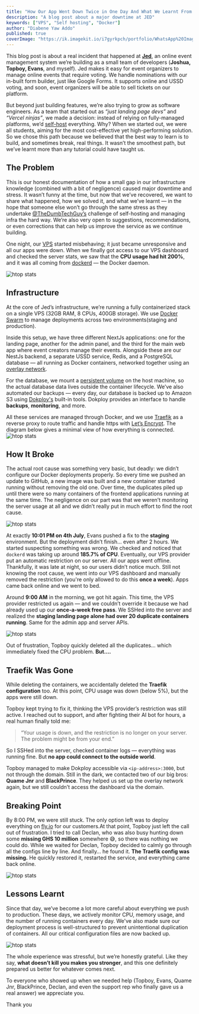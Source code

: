 ```yaml
---
title: "How Our App Went Down Twice in One Day And What We Learnt From It"
description: "A blog post about a major downtime at JED"
keywords: ["VPS", "Self hosting", "Docker"]
author: "Diabene Yaw Addo"
published: true
coverImage: "https://ik.imagekit.io/i7gyrkpch/portfolio/WhatsApp%20Image%202025-07-16%20at%2020.11.24_8470b145.jpg?updatedAt=1752697802435"
---
```


This blog post is about a real incident that happened at [**Jed**](https://jedevent.com/), an online event management system we’re building as a small team of developers (**Joshua, Topboy, Evans**, and myself). Jed makes it easy for event organizers to manage online events that require voting. We handle nominations with our in-built form builder, just like Google Forms. It supports online and USSD voting, and soon, event organizers will be able to sell tickets on our platform.

But beyond just building features, we’re also trying to grow as software engineers. As a team that started out as *“just landing page devs”* and *“Vercel ninjas”*, we made a decision: instead of relying on fully-managed platforms, we’d [self-host](https://en.wikipedia.org/wiki/Self-hosting_(web_services)) everything. Why? When we started out, we were all students, aiming for the most cost-effective yet high-performing solution. So we chose this path because we believed that the best way to learn is to build, and sometimes break, real things. It wasn’t the smoothest path, but we’ve learnt more than any tutorial could have taught us.

## The Problem

This is our honest documentation of how a small gap in our infrastructure knowledge (combined with a bit of negligence) caused major downtime and stress. It wasn’t funny at the time, but now that we’ve recovered, we want to share what happened, how we solved it, and what we’ve learnt — in the hope that someone else won’t go through the same stress as they undertake [@TheDumbTechGuy’s](https://x.com/TheDumbTechGuy/status/1945061425631617533) challenge of self-hosting and managing infra the hard way. We’re also very open to suggestions, recommendations, or even corrections that can help us improve the service as we continue building.

One night, our [VPS](https://en.wikipedia.org/wiki/Virtual_private_server) started misbehaving; it just became unresponsive and all our apps were down. When we finally got access to our VPS dashboard and checked the server stats, we saw that the **CPU usage had hit 200%**, and it was all coming from [dockerd](https://docs.docker.com/config/daemon/) — the Docker daemon.

![htop stats](https://ik.imagekit.io/i7gyrkpch/portfolio/WhatsApp%20Image%202025-07-16%20at%2020.13.07_1610bc20.jpg?updatedAt=1752697802121)


## Infrastructure

At the core of Jed’s infrastructure, we’re running a fully containerized stack on a single VPS (32GB RAM, 8 CPUs, 400GB storage). We use [Docker Swarm](https://en.wikipedia.org/wiki/Docker_(software)#Docker_Swarm) to manage deployments across two environments(staging and production).

Inside this setup, we have three different NextJs applications: one for the landing page, another for the admin panel, and the third for the main web app where event creators manage their events. Alongside these are our NestJs backend, a separate USSD service, Redis, and a PostgreSQL database — all running as Docker containers, networked together using an [overlay network](https://en.wikipedia.org/wiki/Overlay_network).

For the database, we mount a [persistent volume](https://docs.docker.com/storage/volumes/) on the host machine, so the actual database data lives outside the container lifecycle. We’ve also automated our backups — every day, our database is backed up to Amazon S3 using [Dokploy's](https://dokploy.com/) built-in tools. Dokploy provides an interface to handle **backups**, **monitoring**, and more.

All these services are managed through Docker, and we use [Traefik](https://en.wikipedia.org/wiki/Traefik) as a reverse proxy to route traffic and handle https with [Let’s Encrypt](https://en.wikipedia.org/wiki/Let%27s_Encrypt). The diagram below gives a minimal view of how everything is connected.
![htop stats](https://ik.imagekit.io/i7gyrkpch/portfolio/hhh.png?updatedAt=1752697802530)

## How It Broke

The actual root cause was something very basic, but deadly: we didn’t configure our Docker deployments properly. So every time we pushed an update to GitHub, a new image was built and a new container started running without removing the old one. Over time, the duplicates piled up until there were so many containers of the frontend applications running at the same time. The negligence on our part was that we weren’t monitoring the server usage at all and we didn’t really put in much effort to find the root cause.

![htop stats](https://ik.imagekit.io/i7gyrkpch/portfolio/test_m4y6Bl9hm?updatedAt=1752697842172)

At exactly **10:01 PM on 4th July**, Evans pushed a fix to the **staging** environment. But the deployment didn’t finish… even after 2 hours. We started suspecting something was wrong. We checked and noticed that `dockerd` was taking up around **185.7% of CPU**. Eventually, our VPS provider put an automatic restriction on our server. All our apps went offline. Thankfully, it was late at night, so our users didn’t notice much. Still not knowing the root cause, we went into our VPS dashboard and manually removed the restriction (you're only allowed to do this **once a week**). Apps came back online and we went to bed.

Around **9:00 AM** in the morning, we got hit again. This time, the VPS provider restricted us again — and we couldn’t override it because we had already used up our **once-a-week free pass**. We SSHed into the server and realized the **staging landing page alone had over 20 duplicate containers running**. Same for the admin app and server APIs.

![htop stats](https://ik.imagekit.io/i7gyrkpch/portfolio/WhatsApp%20Image%202025-07-16%20at%2020.13.08_4adc8db8.jpg?updatedAt=1752697802328)

Out of frustration, Topboy quickly deleted all the duplicates… which immediately fixed the CPU problem. **But....**

## Traefik Was Gone

While deleting the containers, we accidentally deleted the **Traefik configuration** too. At this point, CPU usage was down (below 5%), but the apps were still down.

Topboy kept trying to fix it, thinking the VPS provider’s restriction was still active. I reached out to support, and after fighting their AI bot for hours, a real human finally told me:

> “Your usage is down, and the restriction is no longer on your server. The problem might be from your end.”

So I SSHed into the server, checked container logs — everything was running fine. But **no app could connect to the outside world**.

Topboy managed to make Dokploy accessible via `<ip-address>:3000`, but not through the domain. Still in the dark, we contacted two of our big bros: **Quame Jnr** and **BlackPrince**. They helped us set up the overlay network again, but we still couldn’t access the dashboard via the domain.


## Breaking Point

By 8:00 PM, we were still stuck. The only option left was to deploy everything on [fly.io](https://fly.io) for our customers.At that point, Topboy just left the call out of frustration. I tried to call Declan, who was also busy hunting down some **missing GHS 10 million** somewhere 😅, so there was nothing we could do. While we waited for Declan, Topboy decided to calmly go through all the configs line by line. And finally… he found it. **The Traefik config was missing.** He quickly restored it, restarted the service, and everything came back online.

![htop stats](https://ik.imagekit.io/i7gyrkpch/portfolio/Screenshot%202025-07-16%20210023.png?updatedAt=1752699642709)

## Lessons Learnt

Since that day, we’ve become a lot more careful about everything we push to production. These days, we actively monitor CPU, memory usage, and the number of running containers every day. We've also made sure our deployment process is well-structured to prevent unintentional duplication of containers. All our critical configuration files are now backed up.

![htop stats](https://ik.imagekit.io/i7gyrkpch/portfolio/WhatsApp%20Image%202025-07-16%20at%2021.02.28_2617d857.jpg?updatedAt=1752699771364)


The whole experience was stressful, but we’re honestly grateful. Like they say, **what doesn’t kill you makes you stronger**, and this one definitely prepared us better for whatever comes next.

To everyone who showed up when we needed help (Topboy, Evans, Quame Jnr, BlackPrince, Declan, and even the support rep who finally gave us a real answer) we appreciate you.

Thank you

